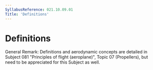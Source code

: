 ```yaml
---
SyllabusReference: 021.10.09.01
Title: 'Definitions'
---
```


# Definitions

General Remark: Definitions and aerodynamic concepts are detailed in Subject 081
"Principles of flight (aeroplane)", Topic 07 (Propellers), but need to be
appreciated for this Subject as well.

<Link href="081.07" />
